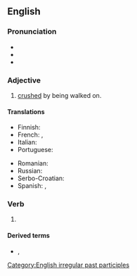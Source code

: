 ==English==

===Pronunciation===
* {{IPA|/ˈtɹɑdən/|lang=en}}
* {{audio|En-us-trodden.ogg|Audio (US)|lang=en}}
* {{rhymes|ɒdən|lang=en}}

===Adjective===
{{en-adj}}

# [[crushed]] by being walked on.

====Translations====
{{trans-top|crushed by being walked on}}
* Finnish: {{t|fi|tallottu}}
* French: {{t+|fr|piétiné|m}}, {{t+|fr|piétinée|f}}
* Italian: {{t+|it|calpestato}}
* Portuguese: {{t|pt|pisado}}
{{trans-mid}}
* Romanian: {{t+|ro|bătătorit}}
* Russian: {{t|ru|расто́птан}}
* Serbo-Croatian: {{t|sh|pogažen}}
* Spanish: {{t+|es|hollado}}, {{t+|es|pisoteado}}
{{trans-bottom}}

===Verb===
{{head|en|verb form}}

# {{past participle of|tread|lang=en|nocat=1}}

====Derived terms====
* {{l|en|down-trodden}}, {{l|en|downtrodden}}

[[Category:English irregular past participles]]